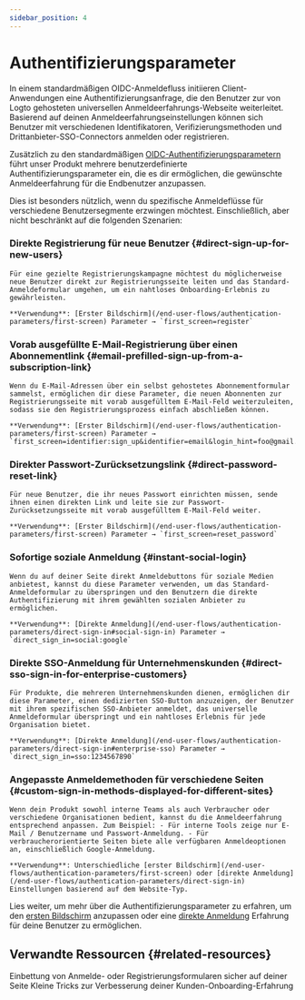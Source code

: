 ```yaml
---
sidebar_position: 4
---
```


# Authentifizierungsparameter

In einem standardmäßigen OIDC-Anmeldefluss initiieren Client-Anwendungen eine Authentifizierungsanfrage, die den Benutzer zur von Logto gehosteten universellen Anmeldeerfahrungs-Webseite weiterleitet. Basierend auf deinen Anmeldeerfahrungseinstellungen können sich Benutzer mit verschiedenen Identifikatoren, Verifizierungsmethoden und Drittanbieter-SSO-Connectors anmelden oder registrieren.

Zusätzlich zu den standardmäßigen [OIDC-Authentifizierungsparametern](https://openid.net/specs/openid-connect-core-1_0.html#AuthRequest) führt unser Produkt mehrere benutzerdefinierte Authentifizierungsparameter ein, die es dir ermöglichen, die gewünschte Anmeldeerfahrung für die Endbenutzer anzupassen.

Dies ist besonders nützlich, wenn du spezifische Anmeldeflüsse für verschiedene Benutzersegmente erzwingen möchtest. Einschließlich, aber nicht beschränkt auf die folgenden Szenarien:

### Direkte Registrierung für neue Benutzer \{#direct-sign-up-for-new-users}

    Für eine gezielte Registrierungskampagne möchtest du möglicherweise neue Benutzer direkt zur Registrierungsseite leiten und das Standard-Anmeldeformular umgehen, um ein nahtloses Onboarding-Erlebnis zu gewährleisten.

    **Verwendung**: [Erster Bildschirm](/end-user-flows/authentication-parameters/first-screen) Parameter → `first_screen=register`

### Vorab ausgefüllte E-Mail-Registrierung über einen Abonnementlink \{#email-prefilled-sign-up-from-a-subscription-link}

    Wenn du E-Mail-Adressen über ein selbst gehostetes Abonnementformular sammelst, ermöglichen dir diese Parameter, die neuen Abonnenten zur Registrierungsseite mit vorab ausgefülltem E-Mail-Feld weiterzuleiten, sodass sie den Registrierungsprozess einfach abschließen können.

    **Verwendung**: [Erster Bildschirm](/end-user-flows/authentication-parameters/first-screen) Parameter → `first_screen=identifier:sign_up&identifier=email&login_hint=foo@gmail.com`

### Direkter Passwort-Zurücksetzungslink \{#direct-password-reset-link}

    Für neue Benutzer, die ihr neues Passwort einrichten müssen, sende ihnen einen direkten Link und leite sie zur Passwort-Zurücksetzungsseite mit vorab ausgefülltem E-Mail-Feld weiter.

    **Verwendung**: [Erster Bildschirm](/end-user-flows/authentication-parameters/first-screen) Parameter → `first_screen=reset_password`

### Sofortige soziale Anmeldung \{#instant-social-login}

    Wenn du auf deiner Seite direkt Anmeldebuttons für soziale Medien anbietest, kannst du diese Parameter verwenden, um das Standard-Anmeldeformular zu überspringen und den Benutzern die direkte Authentifizierung mit ihrem gewählten sozialen Anbieter zu ermöglichen.

    **Verwendung**: [Direkte Anmeldung](/end-user-flows/authentication-parameters/direct-sign-in#social-sign-in) Parameter → `direct_sign_in=social:google`

### Direkte SSO-Anmeldung für Unternehmenskunden \{#direct-sso-sign-in-for-enterprise-customers}

    Für Produkte, die mehreren Unternehmenskunden dienen, ermöglichen dir diese Parameter, einen dedizierten SSO-Button anzuzeigen, der Benutzer mit ihrem spezifischen SSO-Anbieter anmeldet, das universelle Anmeldeformular überspringt und ein nahtloses Erlebnis für jede Organisation bietet.

    **Verwendung**: [Direkte Anmeldung](/end-user-flows/authentication-parameters/direct-sign-in#enterprise-sso) Parameter → `direct_sign_in=sso:1234567890`

### Angepasste Anmeldemethoden für verschiedene Seiten \{#custom-sign-in-methods-displayed-for-different-sites}

    Wenn dein Produkt sowohl interne Teams als auch Verbraucher oder verschiedene Organisationen bedient, kannst du die Anmeldeerfahrung entsprechend anpassen. Zum Beispiel: - Für interne Tools zeige nur E-Mail / Benutzername und Passwort-Anmeldung. - Für verbraucherorientierte Seiten biete alle verfügbaren Anmeldeoptionen an, einschließlich Google-Anmeldung.

    **Verwendung**: Unterschiedliche [erster Bildschirm](/end-user-flows/authentication-parameters/first-screen) oder [direkte Anmeldung](/end-user-flows/authentication-parameters/direct-sign-in) Einstellungen basierend auf dem Website-Typ.

Lies weiter, um mehr über die Authentifizierungsparameter zu erfahren, um den [ersten Bildschirm](/end-user-flows/authentication-parameters/first-screen) anzupassen oder eine [direkte Anmeldung](/end-user-flows/authentication-parameters/direct-sign-in) Erfahrung für deine Benutzer zu ermöglichen.

## Verwandte Ressourcen \{#related-resources}

<Url href="https://blog.logto.io/embed-login-or-registration-forms-securely-on-your-site">
  Einbettung von Anmelde- oder Registrierungsformularen sicher auf deiner Seite
</Url>

<Url href="https://blog.logto.io/authentication-parameters">
  Kleine Tricks zur Verbesserung deiner Kunden-Onboarding-Erfahrung
</Url>